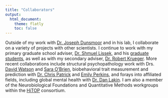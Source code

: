 ---
title: "Collaborators"
output:
  html_document:
    theme: flatly
    toc: false
---

Outside of my work with [Dr. Joseph Dunsmoor](https://sites.utexas.edu/dunsmoorlab/) and in his lab, I collaborate on a variety of projects with other scientists. I continue to work with my primary graduate school adviser, [Dr. Shmuel Lissek](https://angst.psych.umn.edu/), and his [graduate students](https://angst.psych.umn.edu/people), as well as with my secondary adviser, [Dr. Robert Krueger](https://cla.umn.edu/about/directory/profile/krueg038). More recent collaborations include structural psychopathology work with Drs. [David Watson](https://campp.nd.edu/) and [Sara O'Brien](https://www.knox.edu/academics/faculty/obrien-sara), biobehavioral trait measurement and prediction with [Dr. Chris Patrick](https://patrickcnslab.psy.fsu.edu/) and [Emily Perkins](https://patrickcnslab.psy.fsu.edu/wiki/index.php/Emily_Perkins), and forays into affiliated fields, including global mental health with [Dr. Dan Lakin](https://www.mhinnovation.net/profile/daniel-lakin). I am also a member of the Neurobiological Foundations and Quantitative Methods workgroups within the [HiTOP](https://renaissance.stonybrookmedicine.edu/) consortium.
